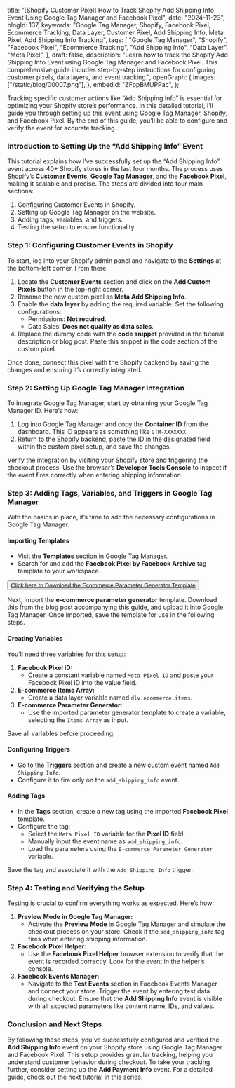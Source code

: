   title:
    "[Shopify Customer Pixel] How to Track Shopify Add Shipping Info Event Using Google Tag Manager and Facebook Pixel",
  date: "2024-11-23",
  blogId: 137,
  keywords:
    "Google Tag Manager, Shopify, Facebook Pixel, Ecommerce Tracking, Data Layer, Customer Pixel, Add Shipping Info, Meta Pixel, Add Shipping Info Tracking",
  tags: [
    "Google Tag Manager",
    "Shopify",
    "Facebook Pixel",
    "Ecommerce Tracking",
    "Add Shipping Info",
    "Data Layer",
    "Meta Pixel",
  ],
  draft: false,
  description:
    "Learn how to track the Shopify Add Shipping Info Event using Google Tag Manager and Facebook Pixel. This comprehensive guide includes step-by-step instructions for configuring customer pixels, data layers, and event tracking.",
  openGraph: {
    images: ["/static/blog/00007.png"],
  },
  embedId: "ZFppBMUPPac",
};

Tracking specific customer actions like “Add Shipping Info” is essential for optimizing your Shopify store’s performance. In this detailed tutorial, I’ll guide you through setting up this event using Google Tag Manager, Shopify, and Facebook Pixel. By the end of this guide, you’ll be able to configure and verify the event for accurate tracking.

### Introduction to Setting Up the “Add Shipping Info” Event

This tutorial explains how I’ve successfully set up the “Add Shipping Info” event across 40+ Shopify stores in the last four months. The process uses Shopify’s **Customer Events**, **Google Tag Manager**, and the **Facebook Pixel**, making it scalable and precise. The steps are divided into four main sections:

1. Configuring Customer Events in Shopify.
2. Setting up Google Tag Manager on the website.
3. Adding tags, variables, and triggers.
4. Testing the setup to ensure functionality.

### Step 1: Configuring Customer Events in Shopify

To start, log into your Shopify admin panel and navigate to the **Settings** at the bottom-left corner. From there:

1. Locate the **Customer Events** section and click on the **Add Custom Pixels** button in the top-right corner.
2. Rename the new custom pixel as **Meta Add Shipping Info**.
3. Enable the **data layer** by adding the required variable. Set the following configurations:
   - Permissions: **Not required**.
   - Data Sales: **Does not qualify as data sales**.
4. Replace the dummy code with the **code snippet** provided in the tutorial description or blog post. Paste this snippet in the code section of the custom pixel.

<DataLayerCodeBlock fileName="add_shipping_info.js" />

Once done, connect this pixel with the Shopify backend by saving the changes and ensuring it’s correctly integrated.

### Step 2: Setting Up Google Tag Manager Integration

To integrate Google Tag Manager, start by obtaining your Google Tag Manager ID. Here’s how:

1. Log into Google Tag Manager and copy the **Container ID** from the dashboard. This ID appears as something like `GTM-XXXXXXX`.
2. Return to the Shopify backend, paste the ID in the designated field within the custom pixel setup, and save the changes.

Verify the integration by visiting your Shopify store and triggering the checkout process. Use the browser’s **Developer Tools Console** to inspect if the event fires correctly when entering shipping information.

### Step 3: Adding Tags, Variables, and Triggers in Google Tag Manager

With the basics in place, it’s time to add the necessary configurations in Google Tag Manager.

#### Importing Templates

- Visit the **Templates** section in Google Tag Manager.
- Search for and add the **Facebook Pixel by Facebook Archive** tag template to your workspace.

<AuthenticatedLayout>
  <Button className="p-6">
    <a href="/static/templates/Ecommerce-Parameter-Generator.tpl" download>
      Click here to Download the Ecommerce Parameter Generator Template
    </a>
  </Button>
</AuthenticatedLayout>

Next, import the **e-commerce parameter generator** template. Download this from the blog post accompanying this guide, and upload it into Google Tag Manager. Once imported, save the template for use in the following steps.

#### Creating Variables

You’ll need three variables for this setup:

1. **Facebook Pixel ID:**
   - Create a constant variable named `Meta Pixel ID` and paste your Facebook Pixel ID into the value field.
2. **E-commerce Items Array:**
   - Create a data layer variable named `dlv.ecommerce.items`.
3. **E-commerce Parameter Generator:**
   - Use the imported parameter generator template to create a variable, selecting the `Items Array` as input.

Save all variables before proceeding.

#### Configuring Triggers

- Go to the **Triggers** section and create a new custom event named `Add Shipping Info`.
- Configure it to fire only on the `add_shipping_info` event.

#### Adding Tags

- In the **Tags** section, create a new tag using the imported **Facebook Pixel** template.
- Configure the tag:
  - Select the `Meta Pixel ID` variable for the **Pixel ID** field.
  - Manually input the event name as `add_shipping_info`.
  - Load the parameters using the `E-commerce Parameter Generator` variable.

Save the tag and associate it with the `Add Shipping Info` trigger.

### Step 4: Testing and Verifying the Setup

Testing is crucial to confirm everything works as expected. Here’s how:

1. **Preview Mode in Google Tag Manager:**
   - Activate the **Preview Mode** in Google Tag Manager and simulate the checkout process on your store. Check if the `add_shipping_info` tag fires when entering shipping information.
2. **Facebook Pixel Helper:**
   - Use the **Facebook Pixel Helper** browser extension to verify that the event is recorded correctly. Look for the event in the helper’s console.
3. **Facebook Events Manager:**
   - Navigate to the **Test Events** section in Facebook Events Manager and connect your store. Trigger the event by entering test data during checkout. Ensure that the **Add Shipping Info** event is visible with all expected parameters like content name, IDs, and values.

### Conclusion and Next Steps

By following these steps, you’ve successfully configured and verified the **Add Shipping Info** event on your Shopify store using Google Tag Manager and Facebook Pixel. This setup provides granular tracking, helping you understand customer behavior during checkout. To take your tracking further, consider setting up the **Add Payment Info** event. For a detailed guide, check out the next tutorial in this series.
